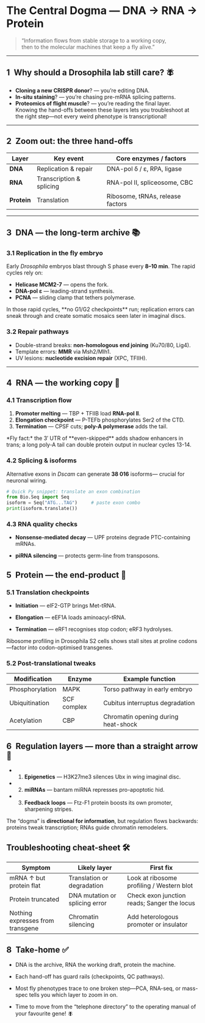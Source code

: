 
# The Central Dogma — DNA → RNA → Protein

> “Information flows from stable storage to a working copy,  
>  then to the molecular machines that keep a fly alive.”

---

## 1 Why should a Drosophila lab still care? 🪰

* **Cloning a new CRISPR donor**? — you’re editing DNA.  
* **In-situ staining**? — you’re chasing pre-mRNA splicing patterns.  
* **Proteomics of flight muscle**? — you’re reading the final layer.  
Knowing the hand-offs between these layers lets you troubleshoot at the
right step—not every weird phenotype is transcriptional!

---

## 2 Zoom out: the three hand-offs

| Layer | Key event | Core enzymes / factors |
|-------|-----------|------------------------|
| **DNA** | Replication & repair | DNA-pol δ / ε, RPA, ligase |
| **RNA** | Transcription & splicing | RNA-pol II, spliceosome, CBC |
| **Protein** | Translation | Ribosome, tRNAs, release factors |

---

## 3 DNA — the long-term archive 📚

### 3.1  Replication in the fly embryo  
Early *Drosophila* embryos blast through S phase every **8–10 min**.
The rapid cycles rely on:

* **Helicase MCM2-7** — opens the fork.  
* **DNA-pol ε** — leading-strand synthesis.  
* **PCNA** — sliding clamp that tethers polymerase.

<Callout type="warn">
In those rapid cycles, **no G1/G2 checkpoints** run; replication errors can
sneak through and create somatic mosaics seen later in imaginal discs.
</Callout>

### 3.2  Repair pathways  
* Double-strand breaks: **non-homologous end joining** (Ku70/80, Lig4).  
* Template errors: **MMR** via Msh2/Mlh1.  
* UV lesions: **nucleotide excision repair** (XPC, TFIIH).

---

## 4 RNA — the working copy 📝

### 4.1  Transcription flow  
1. **Promoter melting** — TBP + TFIIB load **RNA-pol II**.  
2. **Elongation checkpoint** — P-TEFb phosphorylates Ser2 of the CTD.  
3. **Termination** — CPSF cuts; **poly-A polymerase** adds the tail.

<Callout type="tip">
*Fly fact:* the 3′ UTR of **even-skipped** adds shadow enhancers in trans;
a long poly-A tail can double protein output in nuclear cycles 13-14.
</Callout>

### 4.2  Splicing & isoforms  
Alternative exons in *Dscam* can generate **38 016** isoforms—
crucial for neuronal wiring.

```python
# Quick Py snippet: translate an exon combination
from Bio.Seq import Seq
isoform = Seq("ATG...TAG")     # paste exon combo
print(isoform.translate())
```

### 4.3 RNA quality checks
- **Nonsense-mediated decay** — UPF proteins degrade PTC-containing mRNAs.

- **piRNA silencing** — protects germ-line from transposons.

## 5 Protein — the end-product 🧬

### 5.1 Translation checkpoints
- **Initiation** — eIF2-GTP brings Met-tRNA.

- **Elongation** — eEF1A loads aminoacyl-tRNA.

- **Termination** — eRF1 recognises stop codon; eRF3 hydrolyses.

Ribosome profiling in Drosophila S2 cells shows stall sites at proline
codons—factor into codon-optimised transgenes.

### 5.2 Post-translational tweaks

| Modification    | Enzyme      | Example function                    |
| --------------- | ----------- | ----------------------------------- |
| Phosphorylation | MAPK        | Torso pathway in early embryo       |
| Ubiquitination  | SCF complex | Cubitus interruptus degradation     |
| Acetylation     | CBP         | Chromatin opening during heat-shock |

## 6 Regulation layers — more than a straight arrow 🔄
- 1. **Epigenetics** — H3K27me3 silences Ubx in wing imaginal disc.

- 2. **miRNAs** — bantam miRNA represses pro-apoptotic hid.

- 3. **Feedback loops** — Ftz-F1 protein boosts its own promoter, sharpening stripes.

<Callout type="info"> The “dogma” is **directional for information**, but regulation flows backwards: proteins tweak transcription; RNAs guide chromatin remodelers. </Callout>

## Troubleshooting cheat-sheet 🛠️

| Symptom                          | Likely layer                   | First fix                                   |
| -------------------------------- | ------------------------------ | ------------------------------------------- |
| mRNA ↑ but protein flat          | Translation or degradation     | Look at ribosome profiling / Western blot   |
| Protein truncated                | DNA mutation or splicing error | Check exon junction reads; Sanger the locus |
| Nothing expresses from transgene | Chromatin silencing            | Add heterologous promoter or insulator      |


## 8 Take-home ✅

- DNA is the archive, RNA the working draft, protein the machine.

- Each hand-off has guard rails (checkpoints, QC pathways).

- Most fly phenotypes trace to one broken step—PCA, RNA-seq, or mass-spec
tells you which layer to zoom in on.

- Time to move from the “telephone directory” to the operating manual of
your favourite gene! 🪰

